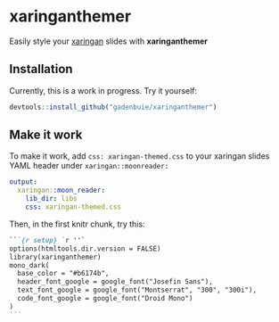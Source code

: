 # xaringanthemer

[xaringan]: https://github.com/yihui/xaringan

Easily style your [xaringan] slides with **xaringanthemer**

## Installation

Currently, this is a work in progress.
Try it yourself:

```r
devtools::install_github("gadenbuie/xaringanthemer")
```

## Make it work

To make it work, add `css: xaringan-themed.css` to your xaringan slides YAML header under `xaringan::moonreader:`

```yaml
output:
  xaringan::moon_reader:
    lib_dir: libs
    css: xaringan-themed.css
```

Then, in the first knitr chunk, try this:

````markdown
```{r setup} `r ''`
options(htmltools.dir.version = FALSE)
library(xaringanthemer)
mono_dark(
  base_color = "#b6174b",
  header_font_google = google_font("Josefin Sans"),
  text_font_google = google_font("Montserrat", "300", "300i"),
  code_font_google = google_font("Droid Mono")
)
```
````

